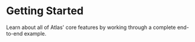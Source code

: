 
# Getting Started

Learn about all of Atlas' core features by working through a complete end-to-end example.